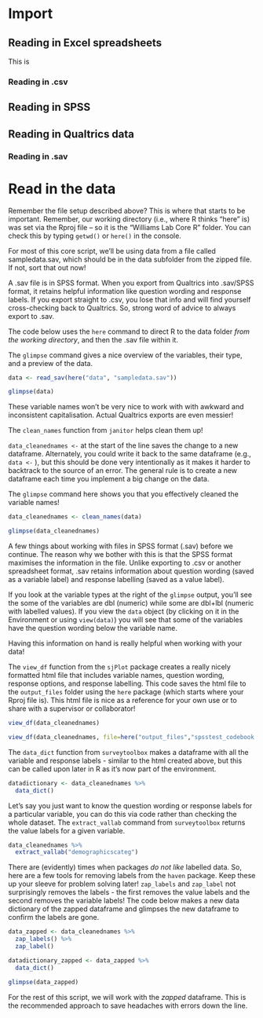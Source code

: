 # Import

## Reading in Excel spreadsheets

This is

### Reading in .csv

## Reading in SPSS 

## Reading in Qualtrics data

### Reading in .sav

# Read in the data

Remember the file setup described above? This is where that starts to be important. Remember, our working directory (i.e., where R thinks "here" is) was set via the Rproj file -- so it is the "Williams Lab Core R" folder. You can check this by typing `getwd()` or `here()` in the console. 

For most of this core script, we'll be using data from a file called sampledata.sav, which should be in the data subfolder from the zipped file. If not, sort that out now!

A .sav file is in SPSS format. When you export from Qualtrics into .sav/SPSS format, it retains helpful information like question wording and response labels. If you export straight to .csv, you lose that info and will find yourself cross-checking back to Qualtrics. So, strong word of advice to always export to .sav.

The code below uses the `here` command to direct R to the data folder *from the working directory*, and then the .sav file within it.

The `glimpse` command gives a nice overview of the variables, their type, and a preview of the data.

```r

data <- read_sav(here("data", "sampledata.sav")) 

glimpse(data)

```


These variable names won't be very nice to work with with awkward and inconsistent capitalisation. Actual Qualtrics exports are even messier!

The `clean_names` function from `janitor` helps clean them up!

`data_cleanednames <-` at the start of the line saves the change to a new dataframe. Alternately, you could write it back to the same dataframe (e.g., `data <-` ), but this should be done very intentionally as it makes it harder to backtrack to the source of an error. The general rule is to create a new dataframe each time you implement a big change on the data.

The `glimpse` command here shows you that you effectively cleaned the variable names!

```r

data_cleanednames <- clean_names(data)

glimpse(data_cleanednames)

```

A few things about working with files in SPSS format (.sav) before we continue. The reason why we bother with this is that the SPSS format maximises the information in the file. Unlike exporting to .csv or another spreadsheet format, .sav retains information about question wording (saved as a variable label) and response labelling (saved as a value label).

If you look at the variable types at the right of the `glimpse` output, you'll see the some of the variables are dbl (numeric) while some are dbl+lbl (numeric with labelled values). If you view the `data` object (by clicking on it in the Environment or using `view(data)`) you will see that some of the variables have the question wording below the variable name.

Having this information on hand is really helpful when working with your data!

The `view_df` function from the `sjPlot` package creates a really nicely formatted html file that includes variable names, question wording, response options, and response labelling. This code saves the html file to the `output_files` folder using the `here` package (which starts where your Rproj file is). This html file is nice as a reference for your own use or to share with a supervisor or collaborator!

```r

view_df(data_cleanednames)

view_df(data_cleanednames, file=here("output_files","spsstest_codebook.html"))

```

The `data_dict` function from `surveytoolbox` makes a dataframe with all the variable and response labels - similar to the html created above, but this can be called upon later in R as it's now part of the environment. 

```r
datadictionary <- data_cleanednames %>%
  data_dict()
```

Let's say you just want to know the question wording or response labels for a particular variable, you can do this via code rather than checking the whole dataset. The `extract_vallab` command from `surveytoolbox` returns the value labels for a given variable.

```r
data_cleanednames %>%
  extract_vallab("demographicscateg")
```

There are (evidently) times when packages *do not like* labelled data. So, here are a few tools for removing labels from the `haven` package. Keep these up your sleeve for problem solving later! `zap_labels` and `zap_label` not surprisingly removes the labels - the first removes the value labels and the second removes the variable labels! The code below makes a new data dictionary of the zapped dataframe and glimpses the new dataframe to confirm the labels are gone.

```r

data_zapped <- data_cleanednames %>%
  zap_labels() %>%
  zap_label()

datadictionary_zapped <- data_zapped %>%
  data_dict()

glimpse(data_zapped)
```

For the rest of this script, we will work with the *zapped* dataframe. This is the recommended approach to save headaches with errors down the line.